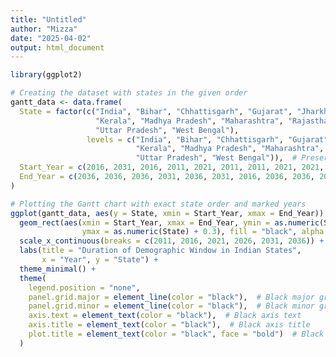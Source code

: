 ---
title: "Untitled"
author: "Mizza"
date: "2025-04-02"
output: html_document
---

```{r}
library(ggplot2)

# Creating the dataset with states in the given order
gantt_data <- data.frame(
  State = factor(c("India", "Bihar", "Chhattisgarh", "Gujarat", "Jharkhand", "Karnataka",
                   "Kerala", "Madhya Pradesh", "Maharashtra", "Rajasthan", "Tamil Nadu",
                   "Uttar Pradesh", "West Bengal"),
                 levels = c("India", "Bihar", "Chhattisgarh", "Gujarat", "Jharkhand", "Karnataka",
                            "Kerala", "Madhya Pradesh", "Maharashtra", "Rajasthan", "Tamil Nadu",
                            "Uttar Pradesh", "West Bengal")),  # Preserving the exact order
  Start_Year = c(2016, 2031, 2016, 2011, 2021, 2011, 2011, 2021, 2021, 2021, 2011, 2021, 2011),
  End_Year = c(2036, 2036, 2036, 2031, 2036, 2031, 2016, 2036, 2036, 2036, 2021, 2036, 2026)
)

# Plotting the Gantt chart with exact state order and marked years
ggplot(gantt_data, aes(y = State, xmin = Start_Year, xmax = End_Year)) +
  geom_rect(aes(xmin = Start_Year, xmax = End_Year, ymin = as.numeric(State) - 0.3, 
                ymax = as.numeric(State) + 0.3), fill = "black", alpha = 0.8) +  
  scale_x_continuous(breaks = c(2011, 2016, 2021, 2026, 2031, 2036)) +  # Ensuring only these years are marked
  labs(title = "Duration of Demographic Window in Indian States",
       x = "Year", y = "State") +
  theme_minimal() +
  theme(
    legend.position = "none",
    panel.grid.major = element_line(color = "black"),  # Black major grid lines
    panel.grid.minor = element_line(color = "black"),  # Black minor grid lines
    axis.text = element_text(color = "black"),  # Black axis text
    axis.title = element_text(color = "black"),  # Black axis title
    plot.title = element_text(color = "black", face = "bold")  # Black and bold title
  )

```


